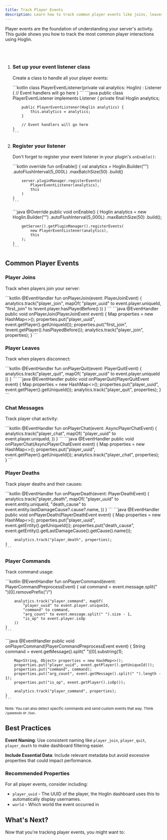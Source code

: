 ```yaml
---
title: Track Player Events
description: Learn how to track common player events like joins, leaves, chat messages, and more with Hoglin.
---
```



Player events are the foundation of understanding your server's activity. This guide shows you how to track the most common player interactions using Hoglin.

<br/>
<br/>

<Steps>

1. ### Set up your event listener class

   Create a class to handle all your player events:

   <Tabs>
     <TabItem label="Kotlin">
       ```kotlin
       class PlayerEventListener(private val analytics: Hoglin) : Listener {
           // Event handlers will go here
       }
       ```
     </TabItem>
     <TabItem label="Java">
       ```java
       public class PlayerEventListener implements Listener {
           private final Hoglin analytics;

           public PlayerEventListener(Hoglin analytics) {
               this.analytics = analytics;
           }

           // Event handlers will go here
       }
       ```
     </TabItem>
   </Tabs>

2. ### Register your listener

   Don't forget to register your event listener in your plugin's `onEnable()`:

   <Tabs>
     <TabItem label="Kotlin">
       ```kotlin
       override fun onEnable() {
           val analytics = Hoglin.Builder("<your server key>")
               .autoFlushInterval(5_000L)
               .maxBatchSize(50)
               .build()

           server.pluginManager.registerEvents(
               PlayerEventListener(analytics),
               this
           )
       }
       ```
     </TabItem>
     <TabItem label="Java">
       ```java
       @Override
       public void onEnable() {
           Hoglin analytics = new Hoglin.Builder("<your server key>")
               .autoFlushInterval(5_000L)
               .maxBatchSize(50)
               .build();

           getServer().getPluginManager().registerEvents(
               new PlayerEventListener(analytics),
               this
           );
       }
       ```
     </TabItem>
   </Tabs>

</Steps>

## Common Player Events

### Player Joins

Track when players join your server:

<Tabs>
  <TabItem label="Kotlin">
    ```kotlin
    @EventHandler
    fun onPlayerJoin(event: PlayerJoinEvent) {
        analytics.track("player_join", mapOf(
            "player_uuid" to event.player.uniqueId,
            "first_join" to !event.player.hasPlayedBefore()
        ))
    }
    ```
  </TabItem>
  <TabItem label="Java">
    ```java
    @EventHandler
    public void onPlayerJoin(PlayerJoinEvent event) {
        Map<String, Object> properties = new HashMap<>();
        properties.put("player_uuid", event.getPlayer().getUniqueId());
        properties.put("first_join", !event.getPlayer().hasPlayedBefore());
        analytics.track("player_join", properties);
    }
    ```
  </TabItem>
</Tabs>

### Player Leaves

Track when players disconnect:

<Tabs>
  <TabItem label="Kotlin">
    ```kotlin
    @EventHandler
    fun onPlayerQuit(event: PlayerQuitEvent) {
        analytics.track("player_quit", mapOf(
            "player_uuid" to event.player.uniqueId
        ))
    }
    ```
  </TabItem>
  <TabItem label="Java">
    ```java
    @EventHandler
    public void onPlayerQuit(PlayerQuitEvent event) {
        Map<String, Object> properties = new HashMap<>();
        properties.put("player_uuid", event.getPlayer().getUniqueId());
        analytics.track("player_quit", properties);
    }
    ```
  </TabItem>
</Tabs>

### Chat Messages

Track player chat activity:

<Tabs>
  <TabItem label="Kotlin">
    ```kotlin
    @EventHandler
    fun onPlayerChat(event: AsyncPlayerChatEvent) {
        analytics.track("player_chat", mapOf(
            "player_uuid" to event.player.uniqueId,
        ))
    }
    ```
  </TabItem>
  <TabItem label="Java">
    ```java
    @EventHandler
    public void onPlayerChat(AsyncPlayerChatEvent event) {
        Map<String, Object> properties = new HashMap<>();
        properties.put("player_uuid", event.getPlayer().getUniqueId());
        analytics.track("player_chat", properties);
    }
    ```
  </TabItem>
</Tabs>

### Player Deaths

Track player deaths and their causes:

<Tabs>
  <TabItem label="Kotlin">
    ```kotlin
    @EventHandler
    fun onPlayerDeath(event: PlayerDeathEvent) {
        analytics.track("player_death", mapOf(
            "player_uuid" to event.entity.uniqueId,
            "death_cause" to event.entity.lastDamageCause?.cause?.name,
        ))
    }
    ```
  </TabItem>
  <TabItem label="Java">
    ```java
    @EventHandler
    public void onPlayerDeath(PlayerDeathEvent event) {
        Map<String, Object> properties = new HashMap<>();
        properties.put("player_uuid", event.getEntity().getUniqueId());
        properties.put("death_cause",
            event.getEntity().getLastDamageCause().getCause().name());

        analytics.track("player_death", properties);
    }
    ```
  </TabItem>
</Tabs>

### Player Commands

Track command usage:

<Tabs>
  <TabItem label="Kotlin">
    ```kotlin
    @EventHandler
    fun onPlayerCommand(event: PlayerCommandPreprocessEvent) {
        val command = event.message.split(" ")[0].removePrefix("/")

        analytics.track("player_command", mapOf(
            "player_uuid" to event.player.uniqueId,
            "command" to command,
            "arg_count" to event.message.split(" ").size - 1,
            "is_op" to event.player.isOp
        ))
    }
    ```
  </TabItem>
  <TabItem label="Java">
    ```java
    @EventHandler
    public void onPlayerCommand(PlayerCommandPreprocessEvent event) {
        String command = event.getMessage().split(" ")[0].substring(1);

        Map<String, Object> properties = new HashMap<>();
        properties.put("player_uuid", event.getPlayer().getUniqueId());
        properties.put("command", command);
        properties.put("arg_count", event.getMessage().split(" ").length - 1);
        properties.put("is_op", event.getPlayer().isOp());

        analytics.track("player_command", properties);
    }
    ```
  </TabItem>
</Tabs>

<sub>Note: You can also detect specific commands and send custom events that way. Think `/gamemode` or `/ban`.</sub>

## Best Practices

<Aside type="tip">

**Event Naming**: Use consistent naming like `player_join`, `player_quit`, `player_death` to make dashboard filtering easier.

**Include Essential Data**: Include relevant metadata but avoid excessive properties that could impact performance.

</Aside>

### Recommended Properties

For all player events, consider including:
- `player_uuid` - The UUID of the player, the Hoglin dashboard uses this to automatically display usernames.
- `world` - Which world the event occurred in

## What's Next?

Now that you're tracking player events, you might want to:

<LinkCard title="View your analytics dashboard" href="https://hoglin.gg/dashboard" />
<LinkCard title="Learn about the Explore page" href="/guides/explore" />
